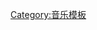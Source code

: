 {{Infobox
| name = {{{templateName|Anthem History}}}
|above = [[Image:{{{Flag}}}|center|border|50px]][[{{{Nation}}}]]国歌历史
| abovestyle = background:#E6E6F7;
| headerstyle = background:#ECECFF;
| labelstyle = background:#ECECFF; width:40%;
| label1 = {{{Year1|}}}
| data1 = {{{Name1|}}}
| label2 = {{{Year2|}}}
| data2 = {{{Name2|}}}
| label3 = {{{Year3|}}}
| data3 = {{{Name3|}}}
| label4 = {{{Year4|}}}
| data4 = {{{Name4|}}}
| label5 = {{{Year5|}}}
| data5 = {{{Name5|}}}
| label6 = {{{Year6|}}}
| data6 = {{{Name6|}}}
| label7 = {{{Year7|}}}
| data7 = {{{Name7|}}}
| label8 = {{{Year8|}}}
| data8 = {{{Name8|}}}
| label9 = {{{Year9|}}}
| data9 = {{{Name9|}}}
|belowstyle =
|below = <small>{{{Notes|}}}</small>
}}<noinclude>

{{Documentation}}

[[Category:音乐模板]]
</noinclude>